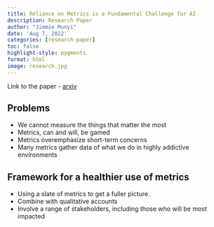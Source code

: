 ```yaml
---
title: Reliance on Metrics is a Fundamental Challenge for AI
description: Research Paper
author: "Jimmie Munyi"
date: 'Aug 7, 2022'
categories: [research-paper]
toc: false
highlight-style: pygments
format: html
image: research.jpg
---
```

Link to the paper - [arxiv](https://www.ncbi.nlm.nih.gov/pmc/articles/PMC9122957/)

## Problems
- We cannot measure the things that matter the most
- Metrics, can and will, be gamed
- Metrics overemphasize short-term concerns
- Many metrics gather data of what we do in highly addictive environments

## Framework for a healthier use of metrics
- Using a slate of metrics to get a fuller picture.
- Combine with qualitative accounts
- Involve a range of stakeholders, including those who will be most impacted
